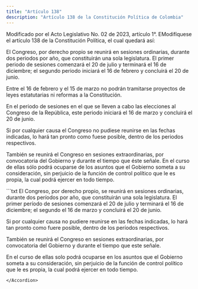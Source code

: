 ```yaml
---
title: "Artículo 138"
description: "Artículo 138 de la Constitución Política de Colombia"
---
```


<Warning>Modificado por el Acto Legislativo No. 02 de 2023, artículo 1°. EModifíquese el artículo 138 de la Constitución Política, el cual quedará así: </Warning>

El Congreso, por derecho propio se reunirá en sesiones ordinarias, durante dos periodos por año, que constituirán una sola legislatura. El primer periodo de sesiones comenzará el 20 de julio y terminará el 16 de diciembre; el segundo periodo iniciará el 16 de febrero y concluirá el 20 de junio. 

Entre el 16 de febrero y el 15 de marzo no podrán tramitarse proyectos de leyes estatutarias ni reformas a la Constitución. 

En el periodo de sesiones en el que se lleven a cabo las elecciones al Congreso de la República, este periodo iniciará el 16 de marzo y concluirá el 20 de junio. 

Si por cualquier causa el Congreso no pudiese reunirse en las fechas indicadas, lo hará tan pronto como fuese posible, dentro de los periodos respectivos. 

También se reunirá el Congreso en sesiones extraordinarias, por convocatoria del Gobierno y durante el tiempo que éste señale. En el curso de ellas sólo podrá ocuparse de los asuntos que el Gobierno someta a su consideración, sin perjuicio de la función de control político que le es propia, la cual podrá ejercer en todo tiempo.

<Accordion title="Artículo original antes de la modificación:">
```txt
El Congreso, por derecho propio, se reunirá en sesiones ordinarias,
durante dos períodos por año, que constituirán una sola legislatura.
El primer período de sesiones comenzará el 20 de julio y terminará el
16 de diciembre; el segundo el 16 de marzo y concluirá el 20 de junio.

Si por cualquier causa no pudiere reunirse en las fechas indicadas, lo
hará tan pronto como fuere posible, dentro de los períodos
respectivos.

También se reunirá el Congreso en sesiones extraordinarias, por
convocatoria del Gobierno y durante el tiempo que este señale.

En el curso de ellas solo podrá ocuparse en los asuntos que el
Gobierno someta a su consideración, sin perjuicio de la función de
control político que le es propia, la cual podrá ejercer en todo
tiempo.
```
</Accordion>